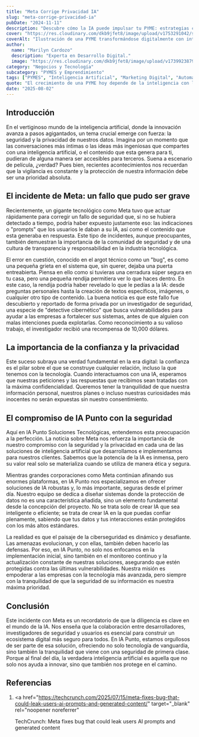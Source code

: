 ```yaml
---
title: "Meta Corrige Privacidad IA"
slug: "meta-corrige-privacidad-ia"
pubDate: "2024-11-11"
description: "Descubre cómo la IA puede impulsar tu PYME: estrategias concretas de marketing, automatización y datos para aumentar ventas."
cover: "https://res.cloudinary.com/dkb9jfet8/image/upload/v1753291042/small-business_kk56r6.jpg"
coverAlt: "Ilustración de una PYME transformándose digitalmente con inteligencia artificial."
author:
  name: "Marilyn Cardozo"
  description: "Experta en Desarrollo Digital."
  image: "https://res.cloudinary.com/dkb9jfet8/image/upload/v1739923879/marilyn_s2mi4a.png"
category: "Negocios y Tecnología"
subcategory: "PYMES y Emprendimiento"
tags: ["PYMES", "Inteligencia Artificial", "Marketing Digital", "Automatización", "Ventas"]
quote: "El crecimiento de una PYME hoy depende de la inteligencia con la que se aplican datos, IA y estrategia. — Sergio Rondón"
date: "2025-08-02"
---
```




<h2 id="introduccion">Introducción</h2>

En el vertiginoso mundo de la inteligencia artificial, donde la innovación avanza a pasos agigantados, un tema crucial emerge con fuerza: la seguridad y la privacidad de nuestros datos. Imagina por un momento que las conversaciones más íntimas o las ideas más ingeniosas que compartes con una inteligencia artificial, o el contenido que esta genera para ti, pudieran de alguna manera ser accesibles para terceros. Suena a escenario de película, ¿verdad? Pues bien, recientes acontecimientos nos recuerdan que la vigilancia es constante y la protección de nuestra información debe ser una prioridad absoluta.

<h2 id="el-incidente-de-meta-un-fallo-que-pudo-ser-grave">
  El incidente de Meta: un fallo que pudo ser grave
</h2>

Recientemente, un gigante tecnológico como Meta tuvo que actuar rápidamente para corregir un fallo de seguridad que, si no se hubiera detectado a tiempo, podría haber expuesto justamente eso: las indicaciones o "prompts" que los usuarios le daban a su IA, así como el contenido que esta generaba en respuesta. Este tipo de incidentes, aunque preocupantes, también demuestran la importancia de la comunidad de seguridad y de una cultura de transparencia y responsabilidad en la industria tecnológica.

El error en cuestión, conocido en el argot técnico como un "bug", es como una pequeña grieta en el sistema que, sin querer, dejaba una puerta entreabierta. Piensa en ello como si tuvieras una cerradura súper segura en tu casa, pero una pequeña rendija permitiera ver lo que haces dentro. En este caso, la rendija podría haber revelado lo que le pedías a la IA: desde preguntas personales hasta la creación de textos específicos, imágenes, o cualquier otro tipo de contenido. La buena noticia es que este fallo fue descubierto y reportado de forma privada por un investigador de seguridad, una especie de "detective cibernético" que busca vulnerabilidades para ayudar a las empresas a fortalecer sus sistemas, antes de que alguien con malas intenciones pueda explotarlas. Como reconocimiento a su valioso trabajo, el investigador recibió una recompensa de 10,000 dólares.

<h2 id="la-importancia-de-la-confianza-y-la-privacidad">
  La importancia de la confianza y la privacidad
</h2>

Este suceso subraya una verdad fundamental en la era digital: la confianza es el pilar sobre el que se construye cualquier relación, incluso la que tenemos con la tecnología. Cuando interactuamos con una IA, esperamos que nuestras peticiones y las respuestas que recibimos sean tratadas con la máxima confidencialidad. Queremos tener la tranquilidad de que nuestra información personal, nuestros planes o incluso nuestras curiosidades más inocentes no serán expuestas sin nuestro consentimiento.

<h2 id="el-compromiso-de-ia-punto-con-la-seguridad">
  El compromiso de IA Punto con la seguridad
</h2>

Aquí en IA Punto Soluciones Tecnológicas, entendemos esta preocupación a la perfección. La noticia sobre Meta nos refuerza la importancia de nuestro compromiso con la seguridad y la privacidad en cada una de las soluciones de inteligencia artificial que desarrollamos e implementamos para nuestros clientes. Sabemos que la potencia de la IA es inmensa, pero su valor real solo se materializa cuando se utiliza de manera ética y segura.

Mientras grandes corporaciones como Meta continúan afinando sus enormes plataformas, en IA Punto nos especializamos en ofrecer soluciones de IA robustas y, lo más importante, seguras desde el primer día. Nuestro equipo se dedica a diseñar sistemas donde la protección de datos no es una característica añadida, sino un elemento fundamental desde la concepción del proyecto. No se trata solo de crear IA que sea inteligente o eficiente; se trata de crear IA en la que puedas confiar plenamente, sabiendo que tus datos y tus interacciones están protegidos con los más altos estándares.

La realidad es que el paisaje de la ciberseguridad es dinámico y desafiante. Las amenazas evolucionan, y con ellas, también deben hacerlo las defensas. Por eso, en IA Punto, no solo nos enfocamos en la implementación inicial, sino también en el monitoreo continuo y la actualización constante de nuestras soluciones, asegurando que estén protegidas contra las últimas vulnerabilidades. Nuestra misión es empoderar a las empresas con la tecnología más avanzada, pero siempre con la tranquilidad de que la seguridad de su información es nuestra máxima prioridad.

<h2 id="conclusion">Conclusión</h2>

Este incidente con Meta es un recordatorio de que la diligencia es clave en el mundo de la IA. Nos enseña que la colaboración entre desarrolladores, investigadores de seguridad y usuarios es esencial para construir un ecosistema digital más seguro para todos. En IA Punto, estamos orgullosos de ser parte de esa solución, ofreciendo no solo tecnología de vanguardia, sino también la tranquilidad que viene con una seguridad de primera clase. Porque al final del día, la verdadera inteligencia artificial es aquella que no solo nos ayuda a innovar, sino que también nos protege en el camino.

<h2 id="referencias">Referencias</h2>

1.  <a
      href="https://techcrunch.com/2025/07/15/meta-fixes-bug-that-could-leak-users-ai-prompts-and-generated-content/"
      target="_blank"
      rel="noopener noreferrer"
    >
      TechCrunch: Meta fixes bug that could leak users AI prompts and generated
      content
    </a>
